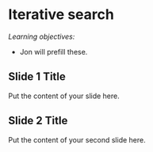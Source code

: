 # Iterative search

*Learning objectives:*

- Jon will prefill these.

## Slide 1 Title

Put the content of your slide here.

## Slide 2 Title

Put the content of your second slide here.
